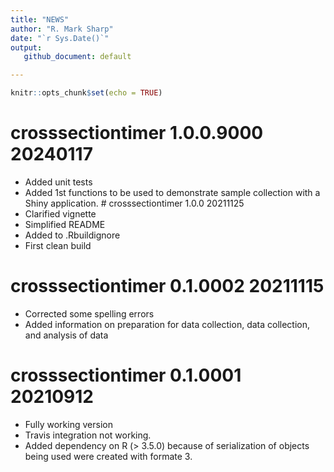 ```yaml
---
title: "NEWS"
author: "R. Mark Sharp"
date: "`r Sys.Date()`"
output:
   github_document: default

---
```


```r
knitr::opts_chunk$set(echo = TRUE)
```

# crosssectiontimer 1.0.0.9000 20240117
-   Added unit tests
-   Added 1st functions to be used to demonstrate sample collection with
    a Shiny application.
# crosssectiontimer 1.0.0 20211125
-   Clarified vignette
-   Simplified README
-   Added to .Rbuildignore
-   First clean build

# crosssectiontimer 0.1.0002 20211115
-   Corrected some spelling errors
-   Added information on preparation for data collection, data collection, and 
    analysis of data

# crosssectiontimer 0.1.0001 20210912
-   Fully working version
-   Travis integration not working.
-   Added dependency on R (> 3.5.0) because of serialization of objects being 
    used were created with formate 3.
